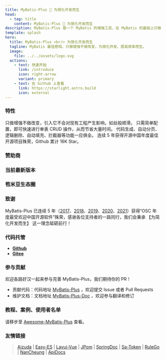 ```yaml
---
title: MyBatis-Plus 🚀 为简化开发而生
head:
  - tag: title
    content: MyBatis-Plus 🚀 为简化开发而生
description: MyBatis-Plus 是一个 MyBatis 的增强工具，在 MyBatis 的基础上只做增强不做改变，为简化开发、提高效率而生。
template: splash
hero:
  title: MyBatis-Plus <br/> 为简化开发而生
  tagline: MyBatis 最佳搭档，只做增强不做改变，为简化开发、提高效率而生。
  image:
    file: ../../assets/logo.svg
  actions:
    - text: 快速开始
      link: /introduce
      icon: right-arrow
      variant: primary
    - text: 在 Github 上查看
      link: https://starlight.astro.build
      icon: external
---
```



### 特性

<CardGrid>
	<Card title="润物无声" icon="gitter">
		只做增强不做改变，引入它不会对现有工程产生影响，如丝般顺滑。
	</Card>
	<Card title="效率至上" icon="rocket">
		只需简单配置，即可快速进行单表 CRUD 操作，从而节省大量时间。
	</Card>
	<Card title="丰富功能" icon="puzzle">
		代码生成、自动分页、逻辑删除、自动填充、拦截器等功能一应俱全。
	</Card>
	<Card title="广泛认可" icon="star">
		连续 5 年获得开源中国年度最佳开源项目殊荣，Github 累计 16K Star。
	</Card>
</CardGrid>

### 赞助商

<Sponsors />

### 当前最新版本

<LastedDependency groupId="com.baomidou" artifactId="mybatis-plus" />

### 苞米豆生态圈

<CardGrid>
  <LinkCard
    title="MybatisX"
    description="一款全免费且强大的 IDEA 插件，支持跳转，自动补全生成 SQL，代码生成。"
    href="https://github.com/baomidou/MybatisX"
  />
  <LinkCard
    title="Mybatis-Mate"
    description="为 MyBatis-Plus 企业级模块，支持分库分表、数据审计、字段加密、数据绑定、数据权限、表结构自动生成 SQL 维护等高级特性。"
    href="https://gitee.com/baomidou/mybatis-mate-examples"
  />
  <LinkCard
    title="Aizuda 爱组搭"
    description="低代码开发平台组件库。"
    href="https://gitee.com/aizuda"
  />
  <LinkCard
    title="FlowLong"
    description="真正的国产工作流引擎，为中国特色审批匠心打造。"
    href="https://gitee.com/aizuda"
  />
  <LinkCard
    title="Easy-Retry"
    description="分布式重试服务平台。"
    href="https://www.easyretry.com/"
  />
  <LinkCard
    title="Dynamic-Datasource"
    description="基于 SpringBoot 的多数据源组件，功能强悍，支持 Seata 分布式事务。"
    href="https://gitee.com/baomidou/dynamic-datasource-spring-boot-starter"
  />
  <LinkCard
    title="Lock4j"
    description="基于 SpringBoot 同时支持 RedisTemplate、Redission、Zookeeper 的分布式锁组件。"
    href="https://gitee.com/baomidou/lock4j"
  />
  <LinkCard
    title="Shuan"
    description="基于 Pac4J-JWT 的 WEB 安全组件, 快速集成。"
    href="https://gitee.com/baomidou/shaun"
  />
  <LinkCard
    title="Kisso"
    description="基于 Cookie 的单点登录组件。"
    href="https://github.com/baomidou/kisso"
  />
  <LinkCard
    title="Kaptcha"
    description="基于 SpringBoot 和 Google Kaptcha 的简单验证码组件，简单验证码就选它。"
    href="https://gitee.com/baomidou/kaptcha-spring-boot-starter"
  />
</CardGrid>

### 致谢

MyBatis-Plus 已连续 5 年（[2017](https://www.oschina.net/project/top_cn_2017)、[2018](https://www.oschina.net/project/top_cn_2018)、[2019](https://www.oschina.net/project/top_cn_2019)、[2020](https://www.oschina.net/project/top_cn_2020)、[2021](https://www.oschina.net/project/top_cn_2021)）获得“OSC 年度最受欢迎中国开源软件”殊荣，感谢各位支持者的一路同行，我们会秉承 【为简化开发而生】 这一理念砥砺前行！

### 代码托管

- **[Github](https://github.com/baomidou/mybatis-plus)**
- **[Gitee](https://gitee.com/baomidou/mybatis-plus)**

### 参与贡献

欢迎各路好汉一起来参与完善 MyBatis-Plus，我们期待你的 PR！

- 贡献代码：代码地址 [MyBatis-Plus](https://github.com/baomidou/mybatis-plus) ，欢迎提交 Issue 或者 Pull Requests
- 维护文档：文档地址 [MyBatis-Plus-Doc](https://github.com/baomidou/mybatis-plus-doc) ，欢迎参与翻译和修订

### 教程、案例、使用者名单

请移步至 [Awesome-MyBatis-Plus](https://github.com/baomidou/awesome-mybatis-plus) 查看。

### 友情链接

> [Aizuda](http://aizuda.com?from=MybatisPlus) | [Easy-ES](https://easy-es.cn/) | [Layui-Vue](http://www.layui-vue.com/) | [JPom](https://jpom.top/) | [SpringDoc](https://springdoc.cn/) | [Sa-Token](https://sa-token.cc/) | [RuleGo](https://rulego.cc) | [NanCheung](https://blog.nancheung.com/) | [ApiDocs](http://apidocs.cn/blog/)